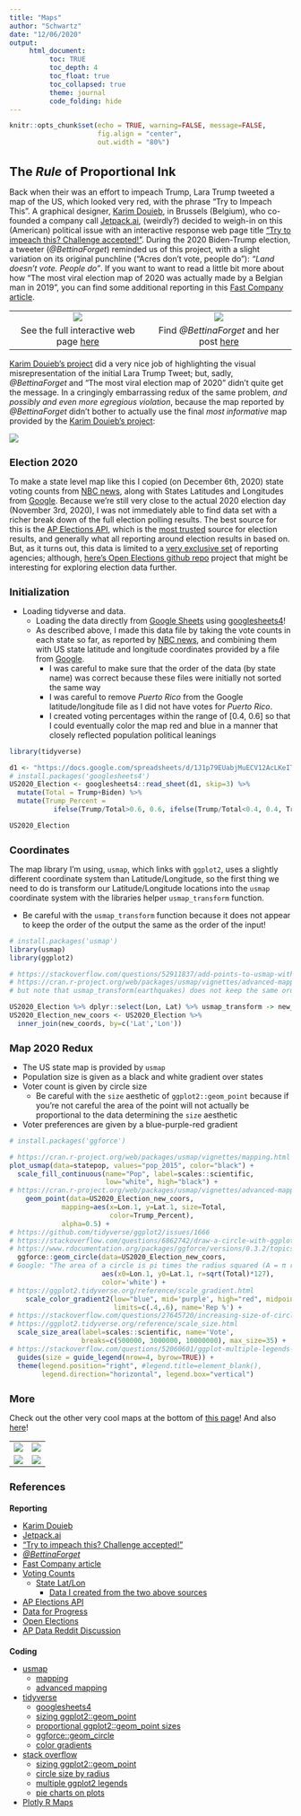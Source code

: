 ```yaml
---
title: "Maps"
author: "Schwartz"
date: "12/06/2020"
output:
     html_document:
          toc: TRUE
          toc_depth: 4
          toc_float: true
          toc_collapsed: true
          theme: journal
          code_folding: hide
---
```


<!--- Change font size for headers --->
<style>
h1.title {
  font-size: 28px;
}
h1 {
  font-size: 22px;
}
h2 {
  font-size: 18px;
}
h3 { 
  font-size: 14px;
}

</style>

```r
knitr::opts_chunk$set(echo = TRUE, warning=FALSE, message=FALSE, 
                      fig.align = "center",
                      out.width = "80%")


```

# The *Rule* of Proportional Ink

Back when their was an effort to impeach Trump, 
Lara Trump tweeted a map of the US, which looked very red,
with the phrase "Try to Impeach This". 
A graphical designer, [Karim Douieb](https://www.linkedin.com/in/karim-douieb/), 
in Brussels (Belgium), 
who co-founded a company call [Jetpack.ai](https://www.jetpack.ai/),
(weirdly?) decided to weigh-in on this (American) political issue with an
interactive response web page title ["Try to impeach this? Challenge accepted!"](http://try-to-impeach-this.jetpack.ai). 
During the 2020 Biden-Trump election, 
a tweeter (*@BettinaForget*) reminded us of this project, with a slight
variation on its original punchline ("Acres don't vote, people do"):
*"Land doesn't vote. People do"*.  If you want to want to read a little bit more
about how "The most viral election map of 2020 was actually made by a Belgian man in 2019",
you can find some additional reporting in this
[Fast Company article](https://www.fastcompany.com/90572489/u-s-election-maps-are-wildly-misleading-so-this-designer-fixed-them). 

|                 |                  |
|:---------------:|:----------------:|
|![](MAPS/try.png)|![](MAPS/okay.png)|
| See the full interactive web page [here](http://try-to-impeach-this.jetpack.ai)|Find *@BettinaForget* and her post [here](https://twitter.com/BettinaForget/status/1324139878666391555?ref_src=twsrc%5Etfw%7Ctwcamp%5Etweetembed%7Ctwterm%5E1324139878666391555%7Ctwgr%5E%7Ctwcon%5Es1_)|


[Karim Douieb's project](http://try-to-impeach-this.jetpack.ai) did a very
nice job of highlighting the visual misrepresentation of the initial 
Lara Trump Tweet; but, sadly, *@BettinaForget* and "The most viral election map of 2020"
didn't quite get the message.  In a cringingly embarrassing redux of the same
problem, *and possibly and even more egregious violation*, because the map 
reported by *@BettinaForget* didn't bother to actually use the final *most 
informative* map provided by the [Karim Douieb's project](http://try-to-impeach-this.jetpack.ai):

![](MAPS/actual.png)

## Election 2020

To make a state level map like this
I copied (on December 6th, 2020) state voting counts from 
[NBC news](https://www.nbcnews.com/politics/2020-elections/president-results),
along with States Latitudes and Longitudes from 
[Google](https://developers.google.com/public-data/docs/canonical/states_csv).
Because we're still very close to the actual 2020 election day (November 3rd, 2020),
I was not immediately able to find data set with a richer break down of the full
election polling results.  The best source for this 
is the [AP Elections API](https://developer.ap.org/ap-elections-api/), which is
the [most trusted](https://2020.dataforprogress.org) source for election results, 
and generally what all reporting 
around election results in based on.  But, as it turns out, this data is
limited to a [very exclusive set](https://www.reddit.com/r/programming/comments/48p3ke/election_nerds_the_new_york_times_wrote_a_command/) of reporting agencies; although, [here's Open Elections github repo](https://github.com/openelections/) project that might be interesting for
exploring election data further. 



## Initialization

- Loading tidyverse and data.
    - Loading the data directly from [Google Sheets](https://docs.google.com/spreadsheets/d/1J1p79EUabjMuECV12AcLKeITIWkOoWD0kmU0mxelsrc/edit?usp=sharing) using [googlesheets4](https://googlesheets4.tidyverse.org)!
    - As described above, I made this data file by taking the vote counts in each
      state so far, as reported by [NBC news](https://www.nbcnews.com/politics/2020-elections/president-results),
      and combining them with US state latitude and longitude coordinates provided
      by a file from [Google](https://developers.google.com/public-data/docs/canonical/states_csv).
        - I was careful to make sure that the order of the data (by state name) was
          correct because these files were initially not sorted the same way
        - I was careful to remove *Puerto Rico* from the Google latitude/longitude 
          file as I did not have votes for *Puerto Rico*.
        - I created voting percentages within the range of [0.4, 0.6] so that
          I could eventually color the map red and blue in a manner that 
          closely reflected population political leanings
  

```r
library(tidyverse)

d1 <- "https://docs.google.com/spreadsheets/d/1J1p79EUabjMuECV12AcLKeITIWkOoWD0kmU0mxelsrc/edit?usp=sharing"
# install.packages('googlesheets4')
US2020_Election <- googlesheets4::read_sheet(d1, skip=3) %>%
  mutate(Total = Trump+Biden) %>%
  mutate(Trump_Percent = 
           ifelse(Trump/Total>0.6, 0.6, ifelse(Trump/Total<0.4, 0.4, Trump/Total)))

US2020_Election
```


## Coordinates

The map library I'm using, `usmap`, which links with `ggplot2`, uses a slightly
different coordinate system than Latitude/Longitude, so the first thing we 
need to do is transform our Latitude/Longitude locations into the
`usmap` coordinate system with the libraries helper `usmap_transform` function. 

- Be careful with the `usmap_transform` function because it does not appear to
  keep the order of the output the same as the order of the input!

```r
# install.packages('usmap')
library(usmap)
library(ggplot2)

# https://stackoverflow.com/questions/52911837/add-points-to-usmap-with-ggplot-in-r
# https://cran.r-project.org/web/packages/usmap/vignettes/advanced-mapping.html
# but note that usmap_transform(earthquakes) does not keep the same order as earthquakes

US2020_Election %>% dplyr::select(Lon, Lat) %>% usmap_transform -> new_coords
US2020_Election_new_coors <- US2020_Election %>% 
  inner_join(new_coords, by=c('Lat','Lon')) 
```



## Map 2020 Redux

- The US state map is provided by `usmap`
- Population size is given as a black and white gradient over states
- Voter count is given by circle size
  - Be careful with the `size` aesthetic of `ggplot2::geom_point` because if
  you're not careful the area of the point will not actually be proportional to 
  the data determining the `size` aesthetic
- Voter preferences are given by a blue-purple-red gradient
  

```r
# install.packages('ggforce')

# https://cran.r-project.org/web/packages/usmap/vignettes/mapping.html
plot_usmap(data=statepop, values="pop_2015", color="black") + 
  scale_fill_continuous(name="Pop", label=scales::scientific,
                        low="white", high="black") + 
# https://cran.r-project.org/web/packages/usmap/vignettes/advanced-mapping.html
    geom_point(data=US2020_Election_new_coors, 
             mapping=aes(x=Lon.1, y=Lat.1, size=Total, 
                         color=Trump_Percent),
             alpha=0.5) +
# https://github.com/tidyverse/ggplot2/issues/1666
# https://stackoverflow.com/questions/6862742/draw-a-circle-with-ggplot2
# https://www.rdocumentation.org/packages/ggforce/versions/0.3.2/topics/geom_circle
  ggforce::geom_circle(data=US2020_Election_new_coors, 
# Google: "The area of a circle is pi times the radius squared (A = π r²)."
                       aes(x0=Lon.1, y0=Lat.1, r=sqrt(Total)*127),
                       color='white') +
# https://ggplot2.tidyverse.org/reference/scale_gradient.html
    scale_color_gradient2(low="blue", mid='purple', high="red", midpoint=0.5,
                          limits=c(.4,.6), name='Rep %') +
# https://stackoverflow.com/questions/27645720/increasing-size-of-circles-in-ggplot2-graphs
# https://ggplot2.tidyverse.org/reference/scale_size.html
  scale_size_area(label=scales::scientific, name='Vote',
                  breaks=c(500000, 3000000, 10000000), max_size=35) + 
# https://stackoverflow.com/questions/52060601/ggplot-multiple-legends-arrangement
  guides(size = guide_legend(nrow=4, byrow=TRUE)) +
  theme(legend.position="right", #legend.title=element_blank(), 
        legend.direction="horizontal", legend.box="vertical")
```

## More

Check out the other very cool maps at the bottom of 
[this page](https://plotly-r.com/maps.html)!  And also [here](https://stackoverflow.com/questions/10368180/plotting-pie-graphs-on-map-in-ggplot)!

|                   |                   |
|:-----------------:|:-----------------:|
| ![](MAPS/pr1.png) | ![](MAPS/pr2.png) | 
| ![](MAPS/pr3.png) | ![](MAPS/pr4.png) | 

## References

### Reporting

- [Karim Douieb](https://www.linkedin.com/in/karim-douieb/)
- [Jetpack.ai](https://www.jetpack.ai/)
- ["Try to impeach this? Challenge accepted!"](http://try-to-impeach-this.jetpack.ai)
- [*@BettinaForget*](https://twitter.com/BettinaForget/status/1324139878666391555?ref_src=twsrc%5Etfw%7Ctwcamp%5Etweetembed%7Ctwterm%5E1324139878666391555%7Ctwgr%5E%7Ctwcon%5Es1_)
- [Fast Company article](https://www.fastcompany.com/90572489/u-s-election-maps-are-wildly-misleading-so-this-designer-fixed-them)
- [Voting Counts](https://www.nbcnews.com/politics/2020-elections/president-results)
    - [State Lat/Lon](https://developers.google.com/public-data/docs/canonical/states_csv)
        - [Data I created from the two above sources](https://docs.google.com/spreadsheets/d/1J1p79EUabjMuECV12AcLKeITIWkOoWD0kmU0mxelsrc/edit?usp=sharing)
- [AP Elections API](https://developer.ap.org/ap-elections-api/)
- [Data for Progress](https://2020.dataforprogress.org)
- [Open Elections](https://github.com/openelections/)
- [AP Data Reddit Discussion](https://www.reddit.com/r/programming/comments/48p3ke/election_nerds_the_new_york_times_wrote_a_command/)


### Coding

- [usmap](https://cran.r-project.org/web/packages/usmap)
    - [mapping](https://cran.r-project.org/web/packages/usmap/vignettes/mapping.html)
    - [advanced mapping](https://cran.r-project.org/web/packages/usmap/vignettes/advanced-mapping.html)
- [tidyverse](https://www.tidyverse.org)
    - [googlesheets4](https://googlesheets4.tidyverse.org)
    - [sizing ggplot2::geom_point](https://ggplot2.tidyverse.org/reference/scale_size.html)
    - [proportional ggplot2::geom_point sizes](https://github.com/tidyverse/ggplot2/issues/1666)
    - [ggforce::geom_circle](https://www.rdocumentation.org/packages/ggforce/versions/0.3.2/topics/geom_circle)
    - [color gradients](https://ggplot2.tidyverse.org/reference/scale_gradient.html)
- [stack overflow](https://stackoverflow.com/)
    - [sizing ggplot2::geom_point](https://stackoverflow.com/questions/27645720/increasing-size-of-circles-in-ggplot2-graphs)
    - [circle size by radius](https://stackoverflow.com/questions/6862742/draw-a-circle-with-ggplot2)
    - [multiple ggplot2 legends](https://stackoverflow.com/questions/52060601/ggplot-multiple-legends-arrangement)
    - [pie charts on plots](https://stackoverflow.com/questions/10368180/plotting-pie-graphs-on-map-in-ggplot)
- [Plotly R Maps](https://plotly-r.com/maps.html)
    